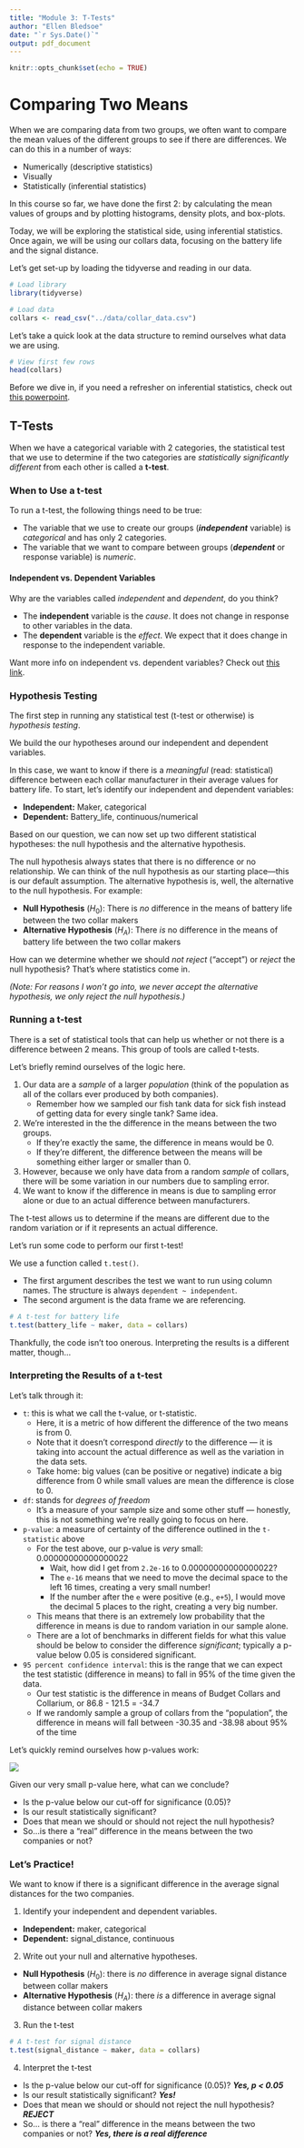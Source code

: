 ```yaml
---
title: "Module 3: T-Tests"
author: "Ellen Bledsoe"
date: "`r Sys.Date()`"
output: pdf_document
---
```


```r
knitr::opts_chunk$set(echo = TRUE)
```

# Comparing Two Means

When we are comparing data from two groups, we often want to compare the mean values of the different groups to see if there are differences. We can do this in a number of ways:

-   Numerically (descriptive statistics)
-   Visually
-   Statistically (inferential statistics)

In this course so far, we have done the first 2: by calculating the mean values of groups and by plotting histograms, density plots, and box-plots.

Today, we will be exploring the statistical side, using inferential statistics. Once again, we will be using our collars data, focusing on the battery life and the signal distance.

Let's get set-up by loading the tidyverse and reading in our data.

```r
# Load library
library(tidyverse)

# Load data
collars <- read_csv("../data/collar_data.csv")
```

Let's take a quick look at the data structure to remind ourselves what data we are using.

```r
# View first few rows
head(collars)
```

Before we dive in, if you need a refresher on inferential statistics, check out [this powerpoint](https://docs.google.com/presentation/d/1N2fxiNa5mw_fVukXFPWMuynFcts3gD4SvMO4VKzyZFI/edit?usp=sharing).

## T-Tests

When we have a categorical variable with 2 categories, the statistical test that we use to determine if the two categories are *statistically significantly different* from each other is called a **t-test**.

### When to Use a t-test

To run a t-test, the following things need to be true:

-   The variable that we use to create our groups (***independent*** variable) is *categorical* and has only 2 categories.
-   The variable that we want to compare between groups (***dependent*** or response variable) is *numeric*.

#### Independent vs. Dependent Variables

Why are the variables called *independent* and *dependent*, do you think?

-   The **independent** variable is the *cause*. It does not change in response to other variables in the data.
-   The **dependent** variable is the *effect*. We expect that it does change in response to the independent variable.

Want more info on independent vs. dependent variables? Check out [this link](https://www.scribbr.com/methodology/independent-and-dependent-variables/).

### Hypothesis Testing

The first step in running any statistical test (t-test or otherwise) is *hypothesis testing*.

We build the our hypotheses around our independent and dependent variables.

In this case, we want to know if there is a *meaningful* (read: statistical) difference between each collar manufacturer in their average values for battery life. To start, let's identify our independent and dependent variables:

-   **Independent:** Maker, categorical
-   **Dependent:** Battery_life, continuous/numerical

Based on our question, we can now set up two different statistical hypotheses: the null hypothesis and the alternative hypothesis.

The null hypothesis always states that there is no difference or no relationship. We can think of the null hypothesis as our starting place---this is our default assumption. The alternative hypothesis is, well, the alternative to the null hypothesis. For example:

-   **Null Hypothesis** ($H_{0}$): There is *no* difference in the means of battery life between the two collar makers
-   **Alternative Hypothesis** ($H_{A}$): There *is* no difference in the means of battery life between the two collar makers

How can we determine whether we should *not reject* ("accept") or *reject* the null hypothesis? That's where statistics come in.

*(Note: For reasons I won't go into, we never accept the alternative hypothesis, we only reject the null hypothesis.)*

### Running a t-test

There is a set of statistical tools that can help us whether or not there is a difference between 2 means. This group of tools are called t-tests.

Let's briefly remind ourselves of the logic here.

1.  Our data are a *sample* of a larger *population* (think of the population as all of the collars ever produced by both companies).
    -   Remember how we sampled our fish tank data for sick fish instead of getting data for every single tank? Same idea.
2.  We're interested in the the difference in the means between the two groups.
    -   If they're exactly the same, the difference in means would be 0.
    -   If they're different, the difference between the means will be something either larger or smaller than 0.
3.  However, because we only have data from a random *sample* of collars, there will be some variation in our numbers due to sampling error.
4.  We want to know if the difference in means is due to sampling error alone or due to an actual difference between manufacturers.

The t-test allows us to determine if the means are different due to the random variation or if it represents an actual difference.

Let's run some code to perform our first t-test!

We use a function called `t.test()`.

-   The first argument describes the test we want to run using column names. The structure is always `dependent ~ independent`.
-   The second argument is the data frame we are referencing.

```r
# A t-test for battery life
t.test(battery_life ~ maker, data = collars)
```

Thankfully, the code isn't too onerous. Interpreting the results is a different matter, though...

### Interpreting the Results of a t-test

Let's talk through it:

-   `t`: this is what we call the t-value, or t-statistic.
    -   Here, it is a metric of how different the difference of the two means is from 0.
    -   Note that it doesn't correspond *directly* to the difference --- it is taking into account the actual difference as well as the variation in the data sets.
    -   Take home: big values (can be positive or negative) indicate a big difference from 0 while small values are mean the difference is close to 0.
-   `df`: stands for *degrees of freedom*
    -   It's a measure of your sample size and some other stuff --- honestly, this is not something we're really going to focus on here.
-   `p-value`: a measure of certainty of the difference outlined in the `t-statistic` above
    -   For the test above, our p-value is *very* small: 0.00000000000000022
        -   Wait, how did I get from `2.2e-16` to 0.00000000000000022?
        -   The `e-16` means that we need to move the decimal space to the left 16 times, creating a very small number!
        -   If the number after the `e` were positive (e.g., `e+5`), I would move the decimal 5 places to the right, creating a very big number.
    -   This means that there is an extremely low probability that the difference in means is due to random variation in our sample alone.
    -   There are a lot of benchmarks in different fields for what this value should be below to consider the difference *significant*; typically a p-value below 0.05 is considered significant.
-   `95 percent confidence interval`: this is the range that we can expect the test statistic (difference in means) to fall in 95% of the time given the data.
    -   Our test statistic is the difference in means of Budget Collars and Collarium, or 86.8 - 121.5 = -34.7
    -   If we randomly sample a group of collars from the "population", the difference in means will fall between -30.35 and -38.98 about 95% of the time

Let's quickly remind ourselves how p-values work:

![](../assets/Explaining-P-values_Composite-with-labels.png)

Given our very small p-value here, what can we conclude?

-   Is the p-value below our cut-off for significance (0.05)?
-   Is our result statistically significant?
-   Does that mean we should or should not reject the null hypothesis?
-   So...is there a "real" difference in the means between the two companies or not?

### Let's Practice!

We want to know if there is a significant difference in the average signal distances for the two companies.

1.  Identify your independent and dependent variables.

-   **Independent:** maker, categorical
-   **Dependent:** signal_distance, continuous

2.  Write out your null and alternative hypotheses.

-   **Null Hypothesis** ($H_{0}$): there is *no* difference in average signal distance between collar makers
-   **Alternative Hypothesis** ($H_{A}$): there *is* a difference in average signal distance between collar makers

3.  Run the t-test

```r
# A t-test for signal distance
t.test(signal_distance ~ maker, data = collars)
```

4.  Interpret the t-test

-   Is the p-value below our cut-off for significance (0.05)? ***Yes, p \< 0.05***
-   Is our result statistically significant? ***Yes!***
-   Does that mean we should or should not reject the null hypothesis? ***REJECT***
-   So... is there a "real" difference in the means between the two companies or not? ***Yes, there is a real difference***
